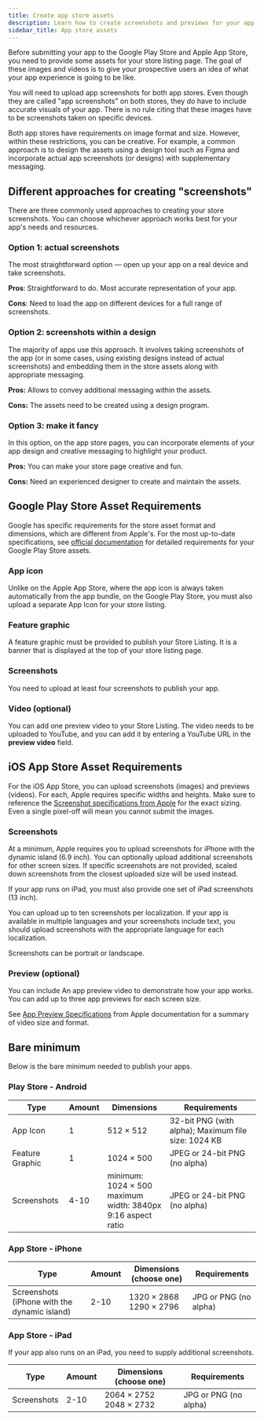 ```yaml
---
title: Create app store assets
description: Learn how to create screenshots and previews for your app's store pages.
sidebar_title: App store assets
---
```




Before submitting your app to the Google Play Store and Apple App Store, you need to provide some assets for your store listing page. The goal of these images and videos is to give your prospective users an idea of what your app experience is going to be like.

You will need to upload app screenshots for both app stores. Even though they are called "app screenshots" on both stores, they _do_ have to include accurate visuals of your app. There is no rule citing that these images have to be screenshots taken on specific devices.

Both app stores have requirements on image format and size. However, within these restrictions, you can be creative. For example, a common approach is to design the assets using a design tool such as Figma and incorporate actual app screenshots (or designs) with supplementary messaging.

## Different approaches for creating "screenshots"

There are three commonly used approaches to creating your store screenshots. You can choose whichever approach works best for your app's needs and resources.

### Option 1: actual screenshots

The most straightforward option &mdash; open up your app on a real device and take screenshots.

**Pros**: Straightforward to do. Most accurate representation of your app.

**Cons**: Need to load the app on different devices for a full range of screenshots.

<ContentSpotlight
  alt="Screenshots of the Expo Go Apple App Store Listing Page"
  caption="Screenshots of the Expo Go Apple App Store Listing Page."
  src="/static/images/guides/expo-go-screenshots.png"
  className="max-w-[720px]"
/>

### Option 2: screenshots within a design

The majority of apps use this approach. It involves taking screenshots of the app (or in some cases, using existing designs instead of actual screenshots) and embedding them in the store assets along with appropriate messaging.

**Pros:** Allows to convey additional messaging within the assets.

**Cons:** The assets need to be created using a design program.

<ContentSpotlight
  alt="Screenshots of the Brex Apple App Store Listing Page"
  caption="Screenshots of the Brex Apple App Store Listing Page."
  src="/static/images/guides/brex-screenshots.png"
  className="max-w-[720px]"
/>

### Option 3: make it fancy

In this option, on the app store pages, you can incorporate elements of your app design and creative messaging to highlight your product.

**Pros:** You can make your store page creative and fun.

**Cons:** Need an experienced designer to create and maintain the assets.

<ContentSpotlight
  alt="Screenshots of the MS Office Apple Store Listing Page"
  caption="Screenshots of the MS Office Apple Store Listing Page."
  src="/static/images/guides/office-screenshots.png"
  className="max-w-[720px]"
/>

## Google Play Store Asset Requirements

Google has specific requirements for the store asset format and dimensions, which are different from Apple's. For the most up-to-date specifications, see [official documentation](https://support.google.com/googleplay/android-developer/answer/9866151) for detailed requirements for your Google Play Store assets.

<BoxLink
  Icon={FigmaIcon}
  title="Store assets Figma template"
  description="See our template for a summary of the minimum asset requirements."
  href="https://www.figma.com/community/file/1352686667495694112"
/>

### App icon

Unlike on the Apple App Store, where the app icon is always taken automatically from the app bundle, on the Google Play Store, you must also upload a separate App Icon for your store listing.

### Feature graphic

A feature graphic must be provided to publish your Store Listing. It is a banner that is displayed at the top of your store listing page.

### Screenshots

You need to upload at least four screenshots to publish your app.

### Video (optional)

You can add one preview video to your Store Listing. The video needs to be uploaded to YouTube, and you can add it by entering a YouTube URL in the **preview video** field.

## iOS App Store Asset Requirements

For the iOS App Store, you can upload screenshots (images) and previews (videos). For each, Apple requires specific widths and heights. Make sure to reference the [Screenshot specifications from Apple](https://developer.apple.com/help/app-store-connect/reference/screenshot-specifications/) for the exact sizing. Even a single pixel-off will mean you cannot submit the images.

<BoxLink
  Icon={FigmaIcon}
  title="Store assets Figma template"
  description="See our template for a summary of the minimum asset requirements."
  href="https://www.figma.com/community/file/1352686667495694112"
/>

### Screenshots

At a minimum, Apple requires you to upload screenshots for iPhone with the dynamic island (6.9 inch). You can optionally upload additional screenshots for other screen sizes. If specific screenshots are not provided, scaled down screenshots from the closest uploaded size will be used instead.

If your app runs on iPad, you must also provide one set of iPad screenshots (13 inch).

You can upload up to ten screenshots per localization. If your app is available in multiple languages and your screenshots include text, you should upload screenshots with the appropriate language for each localization.

Screenshots can be portrait or landscape.

### Preview (optional)

You can include An app preview video to demonstrate how your app works. You can add up to three app previews for each screen size.

See [App Preview Specifications](https://developer.apple.com/help/app-store-connect/reference/app-preview-specifications/) from Apple documentation for a summary of video size and format.

## Bare minimum

Below is the bare minimum needed to publish your apps.

### Play Store - Android

| Type            | Amount | Dimensions                                                          | Requirements                                        |
| --------------- | ------ | ------------------------------------------------------------------- | --------------------------------------------------- |
| App Icon        | 1      | 512 × 512                                                           | 32-bit PNG (with alpha); Maximum file size: 1024 KB |
| Feature Graphic | 1      | 1024 × 500                                                          | JPEG or 24-bit PNG (no alpha)                       |
| Screenshots     | 4-10   | minimum: 1024 × 500<br/>maximum width: 3840px<br/>9:16 aspect ratio | JPEG or 24-bit PNG (no alpha)                       |

### App Store - iPhone

| Type                                         | Amount | Dimensions (choose one)     | Requirements          |
| -------------------------------------------- | ------ | --------------------------- | --------------------- |
| Screenshots (iPhone with the dynamic island) | 2-10   | 1320 × 2868<br/>1290 × 2796 | JPG or PNG (no alpha) |

### App Store - iPad

If your app also runs on an iPad, you need to supply additional screenshots.

| Type        | Amount | Dimensions (choose one)     | Requirements          |
| ----------- | ------ | --------------------------- | --------------------- |
| Screenshots | 2-10   | 2064 × 2752<br/>2048 × 2732 | JPG or PNG (no alpha) |
